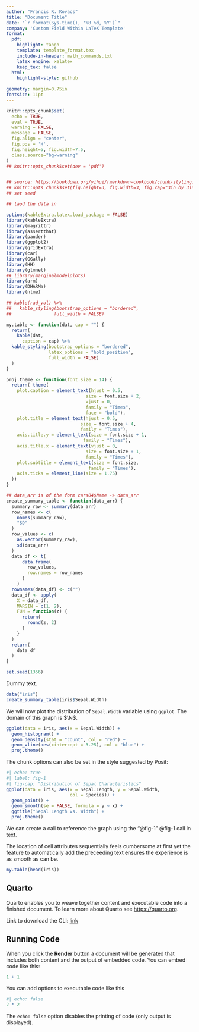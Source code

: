 ```yaml
---
author: "Francis R. Kovacs"
title: "Document Title"
date: "`r format(Sys.time(), '%B %d, %Y')`"
company: 'Custom Field Within LaTeX Template'
format:
  pdf:
    highlight: tango
    template: template_format.tex
    include-in-header: math_commands.txt
    latex_engine: xelatex
    keep_tex: false
  html:
    highlight-style: github
    
geometry: margin=0.75in
fontsize: 11pt
---
```


```r
knitr::opts_chunk$set(
  echo = TRUE,
  eval = TRUE,
  warning = FALSE,
  message = FALSE,
  fig.align = "center",
  fig.pos = 'H',
  fig.height=5, fig.width=7.5,
  class.source="bg-warning"
)
## knitr::opts_chunk$set(dev = 'pdf')


## source: https://bookdown.org/yihui/rmarkdown-cookbook/chunk-styling.html
## knitr::opts_chunk$set(fig.height=3, fig.width=3, fig.cap="3in by 3in Picture""
## set seed

## laod the data in

options(kableExtra.latex.load_package = FALSE)
library(kableExtra)
library(magrittr)
library(assertthat)
library(pander)
library(ggplot2)
library(gridExtra)
library(car)
library(GGally)
library(HH)
library(glmnet)
## library(marginalmodelplots)
library(arm)
library(DHARMa)
library(nlme)

## kable(rad_vol) %>%
##   kable_styling(bootstrap_options = "bordered",
##                full_width = FALSE)

my.table <- function(dat, cap = "") {
  return(
    kable(dat,
      caption = cap) %>%
  kable_styling(bootstrap_options = "bordered",
                latex_options = "hold_position",
                full_width = FALSE)
  )
}

proj.theme <- function(font.size = 14) {
  return( theme(
    plot.caption = element_text(hjust = 0.5,
                              size = font.size + 2,
                              vjust = 0,
                              family = "Times",
                              face = "bold"),
    plot.title = element_text(hjust = 0.5,
                            size = font.size + 4,
                            family = "Times"),
    axis.title.y = element_text(size = font.size + 1,
                             family = "Times"),
    axis.title.x = element_text(vjust = 0,
                              size = font.size + 1,
                              family = "Times"),
    plot.subtitle = element_text(size = font.size,
                               family = "Times"),
    axis.ticks = element_line(size = 1.75)
  ))
}

## data_arr is of the form cars04$Name -> data_arr
create_summary_table <- function(data_arr) {
  summary_raw <- summary(data_arr)
  row_names <- c(
    names(summary_raw),
    "SD"
  )
  row_values <- c(
    as.vector(summary_raw),
    sd(data_arr)
  )
  data_df <- t(
      data.frame(
        row_values,
        row.names = row_names
      )
    )
  rownames(data_df) <- c("")
  data_df <- apply(
    X = data_df,
    MARGIN = c(1, 2),
    FUN = function(z) {
      return(
        round(z, 2)
      )
    }
  )
  return(
    data_df
  )
}

set.seed(1356)
```

Dummy text.

```r
data("iris")
create_summary_table(iris$Sepal.Width)
```

We will now plot the distribution of `Sepal.Width` variable using `ggplot`. The domain of this graph is $\N$.

```r
ggplot(data = iris, aes(x = Sepal.Width)) + 
  geom_histogram() + 
  geom_density(stat = "count", col = "red") + 
  geom_vline(aes(xintercept = 3.25), col = "blue") +
  proj.theme()
```

The chunk options can also be set in the style suggested by Posit:

```r
#| echo: true
#| label: fig-1
#| fig-cap: "Distribution of Sepal Characteristics"
ggplot(data = iris, aes(x = Sepal.Length, y = Sepal.Width, 
                        col = Species)) + 
  geom_point() + 
  geom_smooth(se = FALSE, formula = y ~ x) + 
  ggtitle("Sepal Length vs. Width") + 
  proj.theme()
```

We can create a call to reference the graph using the "@fig-1" @fig-1 call in text. 

The location of cell attributes sequentially feels cumbersome at first yet the feature to automatically add the preceeding text ensures the experience is as smooth as can be. 

```r
my.table(head(iris))
```




## Quarto

Quarto enables you to weave together content and executable code into a finished document. To learn more about Quarto see <https://quarto.org>.

Link to download the CLI: [link](https://www.google.com/url?sa=t&rct=j&q=&esrc=s&source=web&cd=&ved=2ahUKEwj0wNDm7NmEAxVHElkFHZ3SAJgQFnoECAYQAQ&url=https%3A%2F%2Fgithub.com%2Fquarto-dev%2Fquarto-cli&usg=AOvVaw0Naaz-jzc7H6STadIUqo_h&opi=89978449)

## Running Code

When you click the **Render** button a document will be generated that includes both content and the output of embedded code. You can embed code like this:

```r
1 + 1
```

You can add options to executable code like this 

```r
#| echo: false
2 * 2
```

The `echo: false` option disables the printing of code (only output is displayed).
